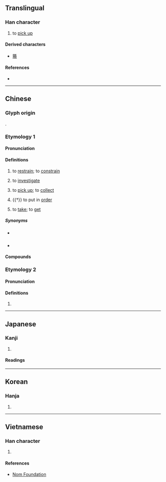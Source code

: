 {{also|𢮦|捡}}
{{character info}}
==Translingual==
{{Han simplified forms|撿|𢮦|捡|ex=y}}

===Han character===
{{Han char|rn=64|rad=手|as=13|sn=16|four=58086|canj=QOMO|ids=⿰扌僉}}

# to [[pick up]]

====Derived characters====
* [[籡]]

====References====
* {{Han ref|kx=0457.240|dkj=12779|dj=0806.070|hdz=31970.150|uh=64BF|ud=25791|bh=BEDF|bd=48863}}

----

==Chinese==

===Glyph origin===
{{Han etym}}
{{Han compound|手|僉|ls=psc|c1=s|c2=p|t1=hand}}.

===Etymology 1===
{{zh-forms|s=捡|ss=拣|alt=檢,揀}}

====Pronunciation====
{{zh-pron
|m=jiǎn
|c=gim2
|h=pfs=kiám
|md=
|mn=kiám
|mn-t=giam2
|w=
|mc=n
|oc=2
|cat=v
}}

====Definitions====
{{zh-hanzi}}

# {{zh-o}} {{zh-alt-lb|檢}} to [[restrain]]; to [[constrain]]
# {{zh-o}} {{zh-alt-lb|檢}} to [[investigate]]
# to [[pick up]]; to [[collect]]
#: {{zh-x|撿 柴|to collect firewood}}
#: {{zh-x|他 剛 在 路 上 撿 到 了 一百 塊 錢。|He picked up $100 off the ground just now.}}
# {{†}} to put in [[order]]
# {{lb|zh|dialectal Hakka}} to [[take]]; to [[get]]

=====Synonyms=====
* {{s|to pick up}} {{zh-l|拾}}
* {{s|to take}}
{{zh-dial|拿}}

====Compounds====
{{zh-der|撿場|撿了芝麻，丟了西瓜|撿洋落兒|你丟我撿|撿現成|撿便宜|撿字紙|撿骨|撿漏|挑撿|撿拾|撿金|撿起|撿破爛|撿柴}}

===Etymology 2===
{{zh-forms|s=捡}}

====Pronunciation====
{{zh-pron
|m=liǎn
|c=
|mc=y
|oc=1
|cat=v
}}

====Definitions====
{{zh-hanzi}}

# {{rfdef|zh}}

{{zh-cat|Elementary}}

----

==Japanese==
{{ja-kanji forms|𢮦|撿}}

===Kanji===
{{ja-kanji|grade=|rs=手13|shin=𢮦}}

# {{rfdef|ja|sort=手13}}

====Readings====
{{ja-readings
|goon=けん
|kanon=けん
|kanyoon=れん
|kun=こまね-く
}}

----

==Korean==

===Hanja===
{{ko-hanja|hangeul=검|eumhun=|rv=geom|mr=kŏm|y=kem}}

# {{rfdef|ko|sort=手13}}

----

==Vietnamese==

===Han character===
{{vi-readings|rs=手13|reading=kiểm}}

# {{rfdef|vi|sort=手13}}

====References====
* [http://nomfoundation.org/common/nom_details.php?codepoint=64bf Nom Foundation]